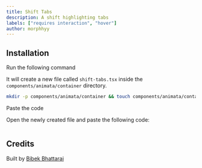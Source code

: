 ```yaml
---
title: Shift Tabs
description: A shift highlighting tabs
labels: ["requires interaction", "hover"]
author: morphhyy
---
```


<ComponentPreview name="container-shift-tabs--docs" />

## Installation

<Steps>
<Step>Run the following command</Step>

It will create a new file called `shift-tabs.tsx` inside the `components/animata/container` directory.

```bash
mkdir -p components/animata/container && touch components/animata/container/shift-tabs.tsx
```

<Step>Paste the code</Step>

Open the newly created file and paste the following code:

```jsx file=<rootDir>/animata/container/shift-tabs.tsx

```

</Steps>

## Credits

Built by [Bibek Bhattarai](https://github.com/morphhyy)
